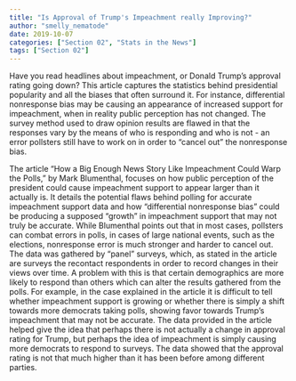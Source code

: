 ```yaml
---
title: "Is Approval of Trump's Impeachment really Improving?"
author: "smelly_nematode"
date: 2019-10-07
categories: ["Section 02", "Stats in the News"]
tags: ["Section 02"]
---
```


Have you read headlines about impeachment, or Donald Trump’s approval rating going down? This article captures the statistics behind presidential popularity and all the biases that often surround it. For instance, differential nonresponse bias may be  causing an appearance of increased support for impeachment, when in reality public perception has not changed. The survey method used to draw opinion results are flawed in that the responses vary by the means of who is responding and who is not - an error pollsters still have to work on in order to “cancel out” the nonresponse bias.

<!--more-->

The article “How a Big Enough News Story Like Impeachment Could Warp the Polls,” by Mark Blumenthal, focuses on how public perception of the president could cause impeachment support to appear larger than it actually is. It details the potential flaws behind polling for accurate impeachment support data and how “differential nonresponse bias” could be producing a supposed “growth” in impeachment support that may not truly be accurate. While Blumenthal points out that in most cases, pollsters can combat errors in polls, in cases of large national events, such as the elections, nonresponse error is much stronger and harder to cancel out. 
The data was gathered by “panel” surveys, which, as stated in the article are surveys the recontact respondents in order to record changes in their views over time. A problem with this is that certain demographics are more likely to respond than others which can alter the results gathered from the polls. For example, in the case explained in the article it is difficult to tell whether impeachment support is growing or whether there is simply a shift towards more democrats taking polls, showing favor towards Trump’s impeachment that may not be accurate. The data provided in the article helped give the idea that perhaps there is not actually a change in approval rating for Trump, but perhaps the idea of impeachment is simply causing more democrats to respond to surveys. The data showed that the approval rating is not that much higher than it has been before among different parties. 



